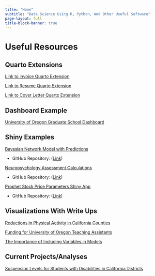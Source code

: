 ```yaml
---
title: "Home"
subtitle: "Data Science Using R, Python, And Other Useful Software"
page-layout: full
title-block-banner: true
---
```


# Useful Resources

## Quarto Extensions

[Link to invoice Quarto Extension](https://github.com/jpedroza1228/quarto_extensions/tree/main/invoice)

[Link to Resume Quarto Extension](https://github.com/jpedroza1228/quarto_extensions/tree/main/Resume)

[Link to Cover Letter Quarto Extension](https://github.com/jpedroza1228/quarto_extensions/tree/main/CoverLetter)

## Dashboard Example

[University of Oregon Graduate School Dashboard](https://jpedroza1228.github.io/gradschool_dashboard/)

## Shiny Examples

[Bayesian Network Model with Predictions](https://jp-shinyapps.shinyapps.io/bayes-net-app/)

  - GitHub Repository: ([Link](https://github.com/jpedroza1228/bayes-net-app))

[Neuropsychology Assessment Calculations](https://jp-shinyapps.shinyapps.io/neuropsych_calculations/)

  - GitHub Repository: ([Link](https://github.com/jpedroza1228/neuropsych_calculations))

[Prophet Stock Price Parameters Shiny App](https://jp-shinyapps.shinyapps.io/stock_price_parameters/)

  - GitHub Repository: ([Link](https://github.com/jpedroza1228/data_visualizations/blob/master/stock_prices/app.R))

## Visualizations With Write Ups

[Reductions in Physical Activity in California Counties](https://github.com/jpedroza1228/projects_portfolio_and_practice/blob/main/projects/visualization_portfolio/Visualization1.pdf)

[Funding for University of Oregon Teaching Assistants](https://github.com/jpedroza1228/projects_portfolio_and_practice/blob/main/projects/visualization_portfolio/Visualization2.pdf)

[The Importance of Including Variables in Models](https://github.com/jpedroza1228/projects_portfolio_and_practice/blob/main/projects/visualization_portfolio/Visualization3.pdf)

## Current Projects/Analyses

[Suspension Levels for Students with Disabilities in California Districts](https://html-preview.github.io/?url=https://github.com/jpedroza1228/projects_portfolio_and_practice/blob/main/projects/student_suspensions/ca_student_suspension.html)